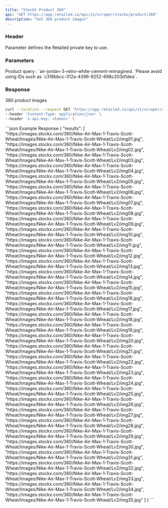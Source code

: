 ```yaml
---
title: "StockX Product 360"
api: "GET https://app.retailed.io/api/v1/scraper/stockx/product/360"
description: "Get 360 product images"
---
```


### Header

<ParamField header="x-api-key" type="string" required={true}>
    Parameter defines the Retailed private key to use.
</ParamField>

### Parameters

<ParamField query="query" type="string" optional={false} placeholder="nike-air-max-1-travis-scott-wheat">
    Product query : `air-jordan-3-retro-white-cement-reimagined. `Please avoid using IDs such as `c318bbcc-312a-4396-9252-698c203d1dea`.
</ParamField>

### Response

<ResponseField name="object" type="Product Object">
    <Expandable title="properties" defaultOpen={true}>
        <ResponseField name="results" type="list">
            360 product images
        </ResponseField>
    </Expandable>
</ResponseField>

<RequestExample>

```bash Example Request
curl --location --request GET 'https://app.retailed.io/api/v1/scraper/stockx/product/360?query=nike-air-max-1-travis-scott-wheat' \
--header 'Content-Type: application/json' \
--header 'x-api-key: <token>' \
```

</RequestExample>

<ResponseExample>
```json Example Response
{
    "results": [
        "https://images.stockx.com/360/Nike-Air-Max-1-Travis-Scott-Wheat/Images/Nike-Air-Max-1-Travis-Scott-Wheat/Lv2/img01.jpg",
        "https://images.stockx.com/360/Nike-Air-Max-1-Travis-Scott-Wheat/Images/Nike-Air-Max-1-Travis-Scott-Wheat/Lv2/img02.jpg",
        "https://images.stockx.com/360/Nike-Air-Max-1-Travis-Scott-Wheat/Images/Nike-Air-Max-1-Travis-Scott-Wheat/Lv2/img03.jpg",
        "https://images.stockx.com/360/Nike-Air-Max-1-Travis-Scott-Wheat/Images/Nike-Air-Max-1-Travis-Scott-Wheat/Lv2/img04.jpg",
        "https://images.stockx.com/360/Nike-Air-Max-1-Travis-Scott-Wheat/Images/Nike-Air-Max-1-Travis-Scott-Wheat/Lv2/img05.jpg",
        "https://images.stockx.com/360/Nike-Air-Max-1-Travis-Scott-Wheat/Images/Nike-Air-Max-1-Travis-Scott-Wheat/Lv2/img06.jpg",
        "https://images.stockx.com/360/Nike-Air-Max-1-Travis-Scott-Wheat/Images/Nike-Air-Max-1-Travis-Scott-Wheat/Lv2/img07.jpg",
        "https://images.stockx.com/360/Nike-Air-Max-1-Travis-Scott-Wheat/Images/Nike-Air-Max-1-Travis-Scott-Wheat/Lv2/img08.jpg",
        "https://images.stockx.com/360/Nike-Air-Max-1-Travis-Scott-Wheat/Images/Nike-Air-Max-1-Travis-Scott-Wheat/Lv2/img09.jpg",
        "https://images.stockx.com/360/Nike-Air-Max-1-Travis-Scott-Wheat/Images/Nike-Air-Max-1-Travis-Scott-Wheat/Lv2/img10.jpg",
        "https://images.stockx.com/360/Nike-Air-Max-1-Travis-Scott-Wheat/Images/Nike-Air-Max-1-Travis-Scott-Wheat/Lv2/img11.jpg",
        "https://images.stockx.com/360/Nike-Air-Max-1-Travis-Scott-Wheat/Images/Nike-Air-Max-1-Travis-Scott-Wheat/Lv2/img12.jpg",
        "https://images.stockx.com/360/Nike-Air-Max-1-Travis-Scott-Wheat/Images/Nike-Air-Max-1-Travis-Scott-Wheat/Lv2/img13.jpg",
        "https://images.stockx.com/360/Nike-Air-Max-1-Travis-Scott-Wheat/Images/Nike-Air-Max-1-Travis-Scott-Wheat/Lv2/img14.jpg",
        "https://images.stockx.com/360/Nike-Air-Max-1-Travis-Scott-Wheat/Images/Nike-Air-Max-1-Travis-Scott-Wheat/Lv2/img15.jpg",
        "https://images.stockx.com/360/Nike-Air-Max-1-Travis-Scott-Wheat/Images/Nike-Air-Max-1-Travis-Scott-Wheat/Lv2/img16.jpg",
        "https://images.stockx.com/360/Nike-Air-Max-1-Travis-Scott-Wheat/Images/Nike-Air-Max-1-Travis-Scott-Wheat/Lv2/img17.jpg",
        "https://images.stockx.com/360/Nike-Air-Max-1-Travis-Scott-Wheat/Images/Nike-Air-Max-1-Travis-Scott-Wheat/Lv2/img18.jpg",
        "https://images.stockx.com/360/Nike-Air-Max-1-Travis-Scott-Wheat/Images/Nike-Air-Max-1-Travis-Scott-Wheat/Lv2/img19.jpg",
        "https://images.stockx.com/360/Nike-Air-Max-1-Travis-Scott-Wheat/Images/Nike-Air-Max-1-Travis-Scott-Wheat/Lv2/img20.jpg",
        "https://images.stockx.com/360/Nike-Air-Max-1-Travis-Scott-Wheat/Images/Nike-Air-Max-1-Travis-Scott-Wheat/Lv2/img21.jpg",
        "https://images.stockx.com/360/Nike-Air-Max-1-Travis-Scott-Wheat/Images/Nike-Air-Max-1-Travis-Scott-Wheat/Lv2/img22.jpg",
        "https://images.stockx.com/360/Nike-Air-Max-1-Travis-Scott-Wheat/Images/Nike-Air-Max-1-Travis-Scott-Wheat/Lv2/img23.jpg",
        "https://images.stockx.com/360/Nike-Air-Max-1-Travis-Scott-Wheat/Images/Nike-Air-Max-1-Travis-Scott-Wheat/Lv2/img24.jpg",
        "https://images.stockx.com/360/Nike-Air-Max-1-Travis-Scott-Wheat/Images/Nike-Air-Max-1-Travis-Scott-Wheat/Lv2/img25.jpg",
        "https://images.stockx.com/360/Nike-Air-Max-1-Travis-Scott-Wheat/Images/Nike-Air-Max-1-Travis-Scott-Wheat/Lv2/img26.jpg",
        "https://images.stockx.com/360/Nike-Air-Max-1-Travis-Scott-Wheat/Images/Nike-Air-Max-1-Travis-Scott-Wheat/Lv2/img27.jpg",
        "https://images.stockx.com/360/Nike-Air-Max-1-Travis-Scott-Wheat/Images/Nike-Air-Max-1-Travis-Scott-Wheat/Lv2/img28.jpg",
        "https://images.stockx.com/360/Nike-Air-Max-1-Travis-Scott-Wheat/Images/Nike-Air-Max-1-Travis-Scott-Wheat/Lv2/img29.jpg",
        "https://images.stockx.com/360/Nike-Air-Max-1-Travis-Scott-Wheat/Images/Nike-Air-Max-1-Travis-Scott-Wheat/Lv2/img30.jpg",
        "https://images.stockx.com/360/Nike-Air-Max-1-Travis-Scott-Wheat/Images/Nike-Air-Max-1-Travis-Scott-Wheat/Lv2/img31.jpg",
        "https://images.stockx.com/360/Nike-Air-Max-1-Travis-Scott-Wheat/Images/Nike-Air-Max-1-Travis-Scott-Wheat/Lv2/img32.jpg",
        "https://images.stockx.com/360/Nike-Air-Max-1-Travis-Scott-Wheat/Images/Nike-Air-Max-1-Travis-Scott-Wheat/Lv2/img33.jpg",
        "https://images.stockx.com/360/Nike-Air-Max-1-Travis-Scott-Wheat/Images/Nike-Air-Max-1-Travis-Scott-Wheat/Lv2/img34.jpg",
        "https://images.stockx.com/360/Nike-Air-Max-1-Travis-Scott-Wheat/Images/Nike-Air-Max-1-Travis-Scott-Wheat/Lv2/img35.jpg"
    ]
}
```
</ResponseExample>
